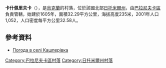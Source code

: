 {{coord|50|16|17|N|27|31|41|E|scale:30000|display=title}}

'''卡什佩里夫卡'''（{{lang-uk|Кашперівка}}），是[[烏克蘭|烏克蘭]]的村落，位於該國北部[[日托米爾州|日托米爾州]]，由[[巴拉尼夫卡區|巴拉尼夫卡區]]負責管轄，始建於1605年，面積32.29平方公里，海拔高度235米，2001年人口1,052，人口密度每平方公里32.58人。

==參考資料==
* [http://weather.in.ua/ua/zhitomirskaja/10340 Погода в селі Кашперівка] {{Wayback|url=http://weather.in.ua/ua/zhitomirskaja/10340 |date=20180702011010 }}

{{DEFAULTSORT:Кашперівка}}
[[Category:巴拉尼夫卡區村落|Category:巴拉尼夫卡區村落]]
[[Category:日托米爾州村落|Category:日托米爾州村落]]


{{Zhytomyr-geo-stub}}